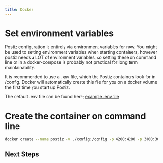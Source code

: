 ```yaml
---
title: Docker
---
```



<EarlyDoc />
<InstallationRecommendedOptions />
<Prereqs />

# Set environment variables

Postiz configuration is entirely via environment variables for now. You might be used to setting environment variables when starting containers,
however postiz needs a LOT of environment variables, so setting these on command line or in a docker-compose is probably not practical for long
term maintainability.

It is recommended to use a `.env` file, which the Postiz containers look for in /config. Docker will automatically create this file for you on a 
docker volume the first time you start up Postiz. 

The default .env file can be found here; [example .env file](https://raw.githubusercontent.com/gitroomhq/postiz-app/main/.env.example)

# Create the container on command line

```bash
docker create --name postiz -v ./config:/config -p 4200:4200 -p 3000:3000 ghcr.io/gitroomhq/postiz-app:latest
```

<DockerEnvvarApps />

## Next Steps

<Cards>
  <Card title="Configure uploads" href="/r2" />
  <Card title="Learn the architecture of the project" href="/howitworks" />
  <Card title="Set up email for notifications" href="/emails" />
  <Card title="Set up providers such as Linkedin, X and Reddit" href="/providers" />
</Cards>
